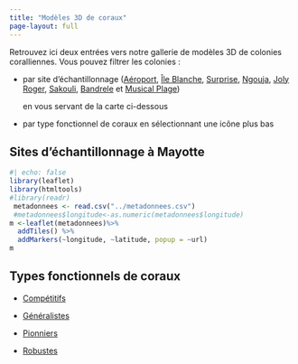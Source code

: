 ```yaml
---
title: "Modèles 3D de coraux"
page-layout: full
---
```


Retrouvez ici deux entrées vers notre gallerie de modèles 3D de colonies coralliennes. Vous pouvez filtrer les colonies :

-   par site d'échantillonnage ([Aéroport](listing_site.html#aeroport), [Île Blanche](listing_site.html#ile-blanche), [Surprise](listing_site.html#surprise), [Ngouja](listing_site.html#ngouja), [Joly Roger](listing_site.html#joly-roger), [Sakouli](listing_site.html#sakouli), [Bandrele](listing_site.html#bandrele) et [Musical Plage](listing_site.html#musical-plage))

    en vous servant de la carte ci-dessous

-   par type fonctionnel de coraux en sélectionnant une icône plus bas

## Sites d'échantillonnage à Mayotte

```r
#| echo: false
library(leaflet)
library(htmltools)
#library(readr)
 metadonnees <- read.csv("../metadonnees.csv")
 #metadonnees$longitude<-as.numeric(metadonnees$longitude)
m <-leaflet(metadonnees)%>% 
  addTiles() %>%
  addMarkers(~longitude, ~latitude, popup = ~url)
m
```

```{=html}
<!--
### Site

| Site          | Description | Image | Allez-y!                                         |
|--------------|--------------|--------------|------------------------------|
| Aeroport      | Lorem Ipsum |       | [Aeroport](listing_site.html#aeroport)           |
| Ile Blanche   | Lorem Ipsum |       | [Ile Blanche](listing_site.html#ile-blanche)     |
| Surprise      | Lorem Ipsum |       | [Surprise](listing_site.html#surprise)           |
| Ngouja        | Lorem Ipsum |       | [Ngouja](listing_site.html#ngouja)               |
| Joly Roger    | Lorem Ipsum |       | [Joly Roger](listing_site.html#joly-roger)       |
| Sakouli       | Lorem Ipsum |       | [Sakouli](listing_site.html#sakouli)             |
| Bandrele      | Lorem Ipsum |       | [Bandrele](listing_site.html#bandrele)           |
| Musical Plage | Lorem Ipsum |       | [Musical Plage](listing_site.html#musical-plage) |
-->
```
## Types fonctionnels de coraux

<ul>

<li>

<a href="listing_type.html#competitifs">Compétitifs</a>

</li>

<li>

<a href="listing_type.html#generalistes">Généralistes</a>

</li>

<li>

<a href="listing_type.html#pionniers">Pionniers</a>

</li>

<li>

<a href="listing_type.html#robustes">Robustes</a>

</li>

</ul>
